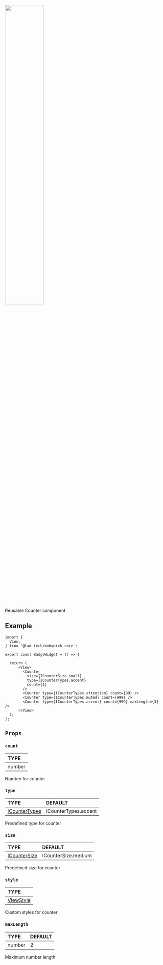 
<img src={Badge} width="50%"/>

Reusable Counter component

## Example

```tsx
import {
  View,
} from '@lad-tech/mobydick-core';

export const BadgeWidget = () => {

  return (
      <View>
        <Counter
          size={ICounterSize.small}
          type={ICounterTypes.accent}
          count={1}
        />
        <Counter type={ICounterTypes.attention} count={99} />
        <Counter type={ICounterTypes.muted} count={999} />
        <Counter type={ICounterTypes.accent} count={999} maxLength={3} />
      </View>
  );
};

```

## `Props`

### `count`

| TYPE   |
|:-------|
| number |

Number for counter

### `type`

| TYPE                                                                                                                         | DEFAULT              |
|:-----------------------------------------------------------------------------------------------------------------------------|:---------------------|
| [ICounterTypes](https://github.com/lad-tech/mobydick/blob/main/packages/core/src/other/components/Badge/Counter/types.ts#L8) | ICounterTypes.accent |

Predefined type for counter

### `size`

| TYPE                                                                                                                        | DEFAULT             |
|:----------------------------------------------------------------------------------------------------------------------------|:--------------------|
| [ICounterSize](https://github.com/lad-tech/mobydick/blob/main/packages/core/src/other/components/Badge/Counter/types.ts#L3) | ICounterSize.medium |

Predefined size for counter

### `style`

| TYPE                                                             |
|:-----------------------------------------------------------------|
| [ViewStyle](https://reactnative.dev/docs/view-style-props#props) |

Custom styles for counter

### `maxLength`

| TYPE   | DEFAULT |
|:-------|:--------|
| number | 2       |

Maximum number length
